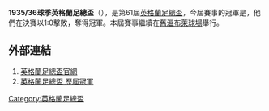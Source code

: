 '''1935/36球季英格蘭足總盃'''（{{lang-en|FA Cup}}），是第61屆[[英格蘭足總盃|英格蘭足總盃]]，今屆賽事的冠軍是{{fc|阿仙奴}}，他們在決賽以1:0擊敗{{fc|錫菲聯}}，奪得冠軍。本屆賽事繼續在[[舊溫布萊球場|舊溫布萊球場]]舉行。

==外部連結==
#[http://www.thefa.com/thefacup 英格蘭足總盃官網]{{Webarchive|url=https://wayback.archive-it.org/all/20120424194609/http://www.thefa.com/TheFACup |date=2012-04-24 }}
#[http://www.worldfootball.net/winner/eng-fa-cup/ 英格蘭足總盃 歷屆冠軍]{{Wayback|url=http://www.worldfootball.net/winner/eng-fa-cup/ |date=20190102002248 }}

{{英格兰足总杯}}

[[Category:英格蘭足總盃|Category:英格蘭足總盃]]


{{soccer-stub}}